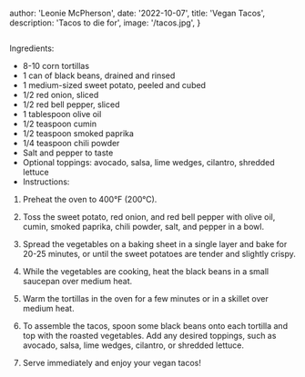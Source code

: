 
  author: 'Leonie McPherson',
  date: '2022-10-07',
  title: 'Vegan Tacos',
  description: 'Tacos to die for',
  image: '/tacos.jpg',
}


<Image className="rounded-xl w-full aspect-video object-cover max-w-2xl" width={500} height={500} src={meta.image} alt="" />

Ingredients:

- 8-10 corn tortillas
- 1 can of black beans, drained and rinsed
- 1 medium-sized sweet potato, peeled and cubed
- 1/2 red onion, sliced
- 1/2 red bell pepper, sliced
- 1 tablespoon olive oil
- 1/2 teaspoon cumin
- 1/2 teaspoon smoked paprika
- 1/4 teaspoon chili powder
- Salt and pepper to taste
- Optional toppings: avocado, salsa, lime wedges, cilantro, shredded lettuce
- Instructions:

1. Preheat the oven to 400°F (200°C).

2. Toss the sweet potato, red onion, and red bell pepper with olive oil, cumin, smoked paprika, chili powder, salt, and pepper in a bowl.

3. Spread the vegetables on a baking sheet in a single layer and bake for 20-25 minutes, or until the sweet potatoes are tender and slightly crispy.

4. While the vegetables are cooking, heat the black beans in a small saucepan over medium heat.

5. Warm the tortillas in the oven for a few minutes or in a skillet over medium heat.

6. To assemble the tacos, spoon some black beans onto each tortilla and top with the roasted vegetables. Add any desired toppings, such as avocado, salsa, lime wedges, cilantro, or shredded lettuce.

7. Serve immediately and enjoy your vegan tacos!
